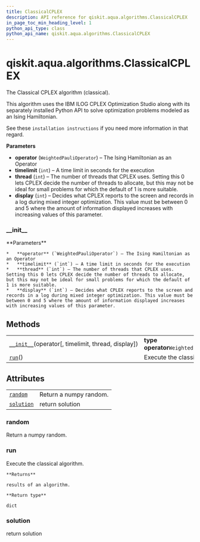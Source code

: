 ```yaml
---
title: ClassicalCPLEX
description: API reference for qiskit.aqua.algorithms.ClassicalCPLEX
in_page_toc_min_heading_level: 1
python_api_type: class
python_api_name: qiskit.aqua.algorithms.ClassicalCPLEX
---
```


<span id="qiskit-aqua-algorithms-classicalcplex" />

# qiskit.aqua.algorithms.ClassicalCPLEX

<Class id="qiskit.aqua.algorithms.ClassicalCPLEX" isDedicatedPage={true} github="https://github.com/qiskit-community/qiskit-aqua/tree/stable/0.9/qiskit/aqua/algorithms/minimum_eigen_solvers/cplex/classical_cplex.py" signature="ClassicalCPLEX(operator, timelimit=600, thread=1, display=2)" modifiers="class">
  The Classical CPLEX algorithm (classical).

  This algorithm uses the IBM ILOG CPLEX Optimization Studio along with its separately installed Python API to solve optimization problems modeled as an Ising Hamiltonian.

  See these `installation instructions` if you need more information in that regard.

  **Parameters**

  *   **operator** (`WeightedPauliOperator`) – The Ising Hamiltonian as an Operator
  *   **timelimit** (`int`) – A time limit in seconds for the execution
  *   **thread** (`int`) – The number of threads that CPLEX uses. Setting this 0 lets CPLEX decide the number of threads to allocate, but this may not be ideal for small problems for which the default of 1 is more suitable.
  *   **display** (`int`) – Decides what CPLEX reports to the screen and records in a log during mixed integer optimization. This value must be between 0 and 5 where the amount of information displayed increases with increasing values of this parameter.

  ### \_\_init\_\_

  <Function id="qiskit.aqua.algorithms.ClassicalCPLEX.__init__" signature="__init__(operator, timelimit=600, thread=1, display=2)">
    **Parameters**

    *   **operator** (`WeightedPauliOperator`) – The Ising Hamiltonian as an Operator
    *   **timelimit** (`int`) – A time limit in seconds for the execution
    *   **thread** (`int`) – The number of threads that CPLEX uses. Setting this 0 lets CPLEX decide the number of threads to allocate, but this may not be ideal for small problems for which the default of 1 is more suitable.
    *   **display** (`int`) – Decides what CPLEX reports to the screen and records in a log during mixed integer optimization. This value must be between 0 and 5 where the amount of information displayed increases with increasing values of this parameter.
  </Function>

  ## Methods

  |                                                                                                                                                         |                                          |
  | ------------------------------------------------------------------------------------------------------------------------------------------------------- | ---------------------------------------- |
  | [`__init__`](#qiskit.aqua.algorithms.ClassicalCPLEX.__init__ "qiskit.aqua.algorithms.ClassicalCPLEX.__init__")(operator\[, timelimit, thread, display]) | **type operator**`WeightedPauliOperator` |
  | [`run`](#qiskit.aqua.algorithms.ClassicalCPLEX.run "qiskit.aqua.algorithms.ClassicalCPLEX.run")()                                                       | Execute the classical algorithm.         |

  ## Attributes

  |                                                                                                                |                        |
  | -------------------------------------------------------------------------------------------------------------- | ---------------------- |
  | [`random`](#qiskit.aqua.algorithms.ClassicalCPLEX.random "qiskit.aqua.algorithms.ClassicalCPLEX.random")       | Return a numpy random. |
  | [`solution`](#qiskit.aqua.algorithms.ClassicalCPLEX.solution "qiskit.aqua.algorithms.ClassicalCPLEX.solution") | return solution        |

  ### random

  <Attribute id="qiskit.aqua.algorithms.ClassicalCPLEX.random">
    Return a numpy random.
  </Attribute>

  ### run

  <Function id="qiskit.aqua.algorithms.ClassicalCPLEX.run" signature="run()">
    Execute the classical algorithm.

    **Returns**

    results of an algorithm.

    **Return type**

    dict
  </Function>

  ### solution

  <Attribute id="qiskit.aqua.algorithms.ClassicalCPLEX.solution">
    return solution
  </Attribute>
</Class>

